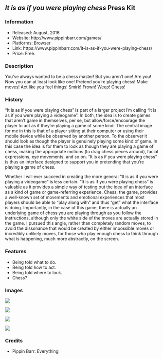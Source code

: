 ## *It is as if you were playing chess* Press Kit {#sec-presskits}

### Information
* Released: August, 2016
* Website: http://www.pippinbarr.com/games/
* Platforms: Browser
* Link: https://www.pippinbarr.com/it-is-as-if-you-were-playing-chess/
* Price: Free.

### Description
You've always wanted to be a chess master! But you aren't one! Are you!
Now you can at least look like one! Pretend you're playing chess! Make moves!
Act like you feel things! Smirk! Frown! Weep! Chess!

### History
"It is as if you were playing chess" is part of a larger project I'm calling
"It is as if you were playing a videogame". In both, the idea is to create
games that aren't game in themselves, per se, but allow/force/encourage the
player to act as if they're playing a game of some kind. The central image
for me in this is that of a player sitting at their computer or using their
mobile device while be observed by another person. To the observer it should
look as though the player is genuinely playing some kind of game. In this case
the idea is for them to look as though they are playing a game of chess,
making the appropriate motions (to drag chess pieces around), facial expressions,
eye movements, and so on. "It is as if you were playing chess" is thus an
interface designed to support you in pretending that you're playing a game of
chess.

Whether I will ever succeed in creating the more general "It is as if you were
playing a videogame" is less certain. "It is as if you were playing chess" is
valuable as it provides a simple way of testing out the idea of an interface
as a kind of game or game-referring experience. Chess, the game, provides
a well-known set of movements and emotional experiences that most players
should be able to "play along with" and thus "get" what the interface is doing.
Importantly, in the case of this game, there is actually an underlying game
of chess you are playing through as you follow the instructions, although
only the white side of the moves are actually stored in the game. I pursued
this angle, rather than completely random moves, to avoid the dissonance that
would be created by either impossible moves or incredibly unlikely moves, for
those who play enough chess to think through what is happening, much more
abstractly, on the screen.

### Features
* Being told what to do.
* Being told how to act.
* Being told where to look.
* Chess?

### Images
![](press/images/it-is-as-if-you-were-playing-chess-1.png)

![](press/images/it-is-as-if-you-were-playing-chess-2.png)

![](press/images/it-is-as-if-you-were-playing-chess-3.png)

![](press/images/it-is-as-if-you-were-playing-chess-4.png)

### Credits
* Pippin Barr: Everything
